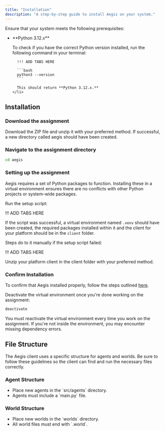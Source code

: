 ```yaml
---
title: "Installation"
description: "A step-by-step guide to install Aegis on your system."
---
```



<Aside variant="info" title="Before You Begin">
  Ensure that your system meets the following prerequisites:
  <ul>
    <li>
      <span>**Python 3.12.x**</span>
      <p>To check if you have the correct Python version installed, run the following command in your terminal:</p>

      !!! ADD TABS HERE 

      ```bash
      python3 --version
      ```

      This should return **Python 3.12.x.**
    </li>
  </ul>
</Aside>

## Installation

<Steps>

### Download the assignment

Download the ZIP file and unzip it with your preferred method.
If successful, a new directory called aegis should have been created.

### Navigate to the assignment directory

```bash
cd aegis
```

### Setting up the assignment

Aegis requires a set of Python packages to function. Installing these in a virtual environment
ensures there are no conflicts with other Python projects or system-wide packages.

Run the setup script:

!!! ADD TABS HERE 

If the script was successful, a virtual environment named `.venv` should have been created, the required packages
installed within it and the client for your platform should be in the `client` folder.

Steps do to it manually if the setup script failed:

!!! ADD TABS HERE 

Unzip your platform client in the client folder with your preferred method.

### Confirm Installation

To confirm that Aegis installed properly, follow the steps outlined <a href="/getting-started/aegis/running-aegis">here</a>.

</Steps>

<Aside variant="tip" title="Virtual Environment">
  Deactivate the virtual environment once you're done working on the assignment:
  
  ```bash
  deactivate
  ```

  You must reactivate the virtual environment every time you work on the assignment. If you're not inside the environment,
  you may encounter missing dependency errors.
</Aside>


## File Structure

The Aegis client uses a specific structure for agents and worlds. Be sure to follow
these guidelines so the client can find and run the necessary files correctly.

### Agent Structure

<FileTree>
  <FileTreeItem name="aegis" type="folder">
    <FileTreeItem name="src" type="folder">
      <FileTreeItem name="agents" type="folder">
        <FileTreeItem name="example_agent" type="folder">
          <FileTreeItem name="example_agent.py" />
          <FileTreeItem name="main.py" />
        </FileTreeItem>
      </FileTreeItem>
    </FileTreeItem>
  </FileTreeItem>
</FileTree>

<ul>
  <li>Place new agents in the `src/agents` directory.</li>
  <li>Agents must include a `main.py` file.</li>
</ul>

### World Structure

<FileTree>
  <FileTreeItem name="aegis" type="folder">
    <FileTreeItem name="worlds" type="folder">
      <FileTreeItem name="ExampleWorld.world" />
    </FileTreeItem>
  </FileTreeItem>
</FileTree>

<ul>
  <li>Place new worlds in the `worlds` directory.</li>
  <li>All world files must end with `.world`.</li>
</ul>
